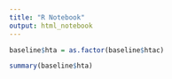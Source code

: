 ```yaml
---
title: "R Notebook"
output: html_notebook
---
```


```r
baseline$hta = as.factor(baseline$htac)
```

```r
summary(baseline$hta)

```



